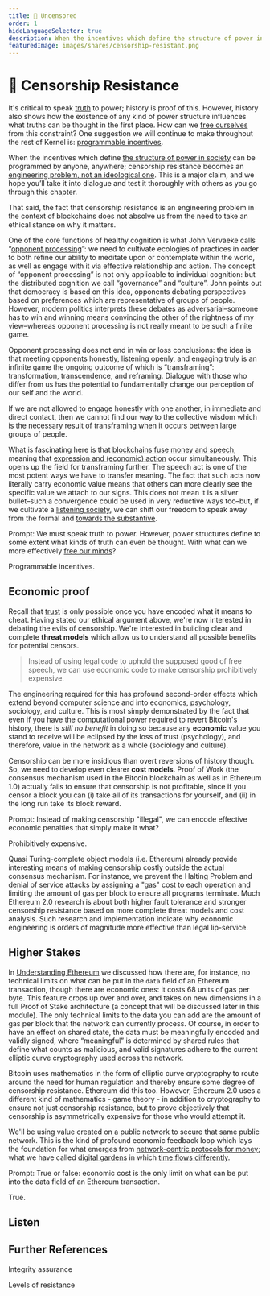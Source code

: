 ```yaml
---
title: 👮 Uncensored
order: 1
hideLanguageSelector: true
description: When the incentives which define the structure of power in society can be programmed by anyone, anywhere; censorship resistance becomes an engineering problem, not an ideological one. Can we engineer truth in the face of power?
featuredImage: images/shares/censorship-resistant.png
---
```


# 👮 Censorship Resistance

It's critical to speak [truth](/learn/module-5/reveal-the-universe/#the-value-of-truth) to power; history is proof of this. However, history also shows how the existence of any kind of power structure influences what truths can be thought in the first place. How can we [free ourselves](/learn/module-3/freedom/) from this constraint? One suggestion we will continue to make throughout the rest of Kernel is: [programmable incentives](/learn/module-5/incentives/).

When the incentives which define [the structure of power in society](/learn/module-5/the-peoples-narrative/#the-nudge) can be programmed by anyone, anywhere; censorship resistance becomes an [engineering problem, not an ideological one](https://blog.ethereum.org/2015/06/06/the-problem-of-censorship/). This is a major claim, and we hope you’ll take it into dialogue and test it thoroughly with others as you go through this chapter.

That said, the fact that censorship resistance is an engineering problem in the context of blockchains does not absolve us from the need to take an ethical stance on why it matters.

One of the core functions of healthy cognition is what John Vervaeke calls “[opponent processing](https://youtu.be/Lbk3lA6zCic?t=5214)”: we need to cultivate ecologies of practices in order to both refine our ability to meditate upon or contemplate within the world, as well as engage with it via effective relationship and action. The concept of “opponent processing” is not only applicable to individual cognition: but the distributed cognition we call “governance” and “culture”. John points out that democracy is based on this idea, opponents debating perspectives based on preferences which are representative of groups of people. However, modern politics interprets these debates as adversarial–someone has to win and winning means convincing the other of the rightness of my view–whereas opponent processing is not really meant to be such a finite game. 

Opponent processing does not end in win or loss conclusions: the idea is that meeting opponents honestly, listening openly, and engaging truly is an infinite game the ongoing outcome of which is “transframing”: transformation, transcendence, and reframing. Dialogue with those who differ from us has the potential to fundamentally change our perception of our self and the world.

If we are not allowed to engage honestly with one another, in immediate and direct contact, then we cannot find our way to the collective wisdom which is the necessary result of transframing when it occurs between large groups of people. 

What is fascinating here is that [blockchains fuse money and speech](/learn/module-2/money-speech/), meaning that [expression and (economic) action](/learn/module-4/self-enquiry/#further-references) occur simultaneously. This opens up the field for transframing further. The speech act is one of the most potent ways we have to transfer meaning. The fact that such acts now literally carry economic value means that others can more clearly see the specific value we attach to our signs. This does not mean it is a silver bullet–such a convergence could be used in very reductive ways too–but, if we cultivate a [listening society](/learn/module-5/listening-stories/#infinite-games-in-a-listening-society), we can shift our freedom to speak away from the formal and [towards the substantive](/learn/module-1/dreamers/#learning-the-language).

<Flash>

<Card>

Prompt: We must speak truth to power. However, power structures define to some extent what kinds of truth can even be thought. With what can we more effectively [free our minds](https://www.brainyquote.com/quotes/steven_biko_177008?img=5)?

Programmable incentives.

</Card>

</Flash>

## Economic proof

Recall that [trust](/learn/module-0/trust/) is only possible once you have encoded what it 
means to cheat. Having stated our ethical argument above, we're now interested in debating the evils of censorship. We're 
interested in building clear and complete **threat models** which allow us to understand all possible benefits for potential censors.

> Instead of using legal code to uphold the supposed good of free speech, we can use economic code to make censorship prohibitively expensive.

The engineering required for this has profound second-order effects which extend beyond computer science and into economics, psychology, sociology, and culture. This is most simply demonstrated by the fact that even if you have the computational power required to revert Bitcoin's history, there is *still no benefit* in doing so because any **economic** value you stand to receive will be eclipsed by the loss of trust (psychology), and therefore, value in the network as a whole (sociology and culture).

Censorship can be more insidious than overt reversions of history though. So, we need to develop even clearer **cost models**. Proof of Work (the consensus mechanism used in the Bitcoin blockchain as well as in Ethereum 1.0) actually fails to ensure that censorship is not profitable, since if you censor a block you can (i) take all of its transactions for yourself, and (ii) in the long run take its block reward.

<Flash>

<Card>

Prompt: Instead of making censorship "illegal", we can encode effective economic penalties that simply make it what?

Prohibitively expensive.

</Card>

</Flash>

Quasi Turing-complete object models (i.e. Ethereum) already provide interesting means of making 
censorship costly outside the actual consensus mechanism. For instance, we prevent the Halting 
Problem and denial of service attacks by assigning a "gas" cost to each operation and limiting 
the amount of gas per block to ensure all programs terminate. Much Ethereum 2.0 research is about 
both <Link to="https://vitalik.ca/general/2018/08/07/99_fault_tolerant.html">higher fault tolerance</Link> 
and stronger censorship resistance based on more complete threat models and cost analysis. 
Such research and implementation indicate why economic engineering is orders of magnitude more 
effective than legal lip-service.

## Higher Stakes

In [Understanding Ethereum](/learn/module-1/understanding-ethereum/#virtual-economy) we 
discussed how there are, for instance, no technical limits on what can be put in the `data` 
field of an Ethereum transaction, though there are economic ones: it costs 68 units of gas per 
byte. This feature crops up over and over, and takes on new dimensions in a full Proof of Stake 
architecture (a concept that will be discussed later in this module). The only technical limits to the data you can add are the amount of gas per block that the network can currently process. Of course, in order to have an effect on shared state, the data must be meaningfully encoded and validly signed, where “meaningful” is determined by shared rules that define what counts as malicious, and valid signatures adhere to the current elliptic curve cryptography used across the network. 

Bitcoin uses mathematics in the form of elliptic curve cryptography to route around the need 
for human regulation and thereby ensure some degree of censorship resistance. Ethereum did 
this too. However, Ethereum 2.0 uses a different kind of mathematics - game theory - in addition 
to cryptography to ensure not just censorship resistance, but to prove objectively that 
censorship is asymmetrically expensive for those who would attempt it.

We'll be using value created on a public network to secure that same public network. This is 
the kind of profound economic feedback loop which lays the foundation for what emerges from
[network-centric protocols for money](/learn/module-0/money-language/#open-protocols-and-a-network-of-value); what we have called [digital gardens](/learn/module-4/the-garden/#growing-hope) in which [time flows differently](/learn/module-3/time/#earning-transactions-into-existence).

<Flash>

<Card>

Prompt: True or false: economic cost is the only limit on what can be put into the data field of an Ethereum transaction.

True.

</Card>

</Flash>

## Listen

<AudioPlayer src="https://kernel-audio.s3.amazonaws.com/M6E1+-+Uncensored.mp3"/>

## Further References

<List>

<Link to="https://allenfarrington.medium.com/elusive-symmetries-f2a2938a095f">

Integrity assurance

</Link>

<Link to="https://twitter.com/vitalikbuterin/status/1256227159707877378">

Levels of resistance

</Link>

</List>
